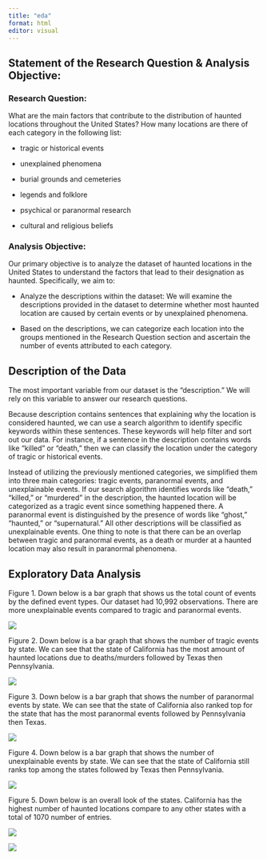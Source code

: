 ```yaml
---
title: "eda"
format: html
editor: visual
---
```


## Statement of the Research Question & Analysis Objective:

### Research Question:

What are the main factors that contribute to the distribution of haunted locations throughout the United States? How many locations are there of each category in the following list:

-   tragic or historical events

-   unexplained phenomena

-   burial grounds and cemeteries

-   legends and folklore

-   psychical or paranormal research

-   cultural and religious beliefs

### Analysis Objective:

Our primary objective is to analyze the dataset of haunted locations in the United States to understand the factors that lead to their designation as haunted. Specifically, we aim to:

-   Analyze the descriptions within the dataset: We will examine the descriptions provided in the dataset to determine whether most haunted location are caused by certain events or by unexplained phenomena.

-   Based on the descriptions, we can categorize each location into the groups mentioned in the Research Question section and ascertain the number of events attributed to each category.

## Description of the Data

The most important variable from our dataset is the "description." We will rely on this variable to answer our research questions.

Because description contains sentences that explaining why the location is considered haunted, we can use a search algorithm to identify specific keywords within these sentences. These keywords will help filter and sort out our data. For instance, if a sentence in the description contains words like "killed" or "death," then we can classify the location under the category of tragic or historical events.

Instead of utilizing the previously mentioned categories, we simplified them into three main categories: tragic events, paranormal events, and unexplainable events. If our search algorithm identifies words like "death," "killed," or "murdered" in the description, the haunted location will be categorized as a tragic event since something happened there. A paranormal event is distinguished by the presence of words like "ghost," "haunted," or "supernatural." All other descriptions will be classified as unexplainable events. One thing to note is that there can be an overlap between tragic and paranormal events, as a death or murder at a haunted location may also result in paranormal phenomena.

## Exploratory Data Analysis

Figure 1. Down below is a bar graph that shows us the total count of events by the defined event types. Our dataset had 10,992 observations. There are more unexplainable events compared to tragic and paranormal events.

![](TotalCountofEvents.png)

Figure 2. Down below is a bar graph that shows the number of tragic events by state. We can see that the state of California has the most amount of haunted locations due to deaths/murders followed by Texas then Pennsylvania.

![](NumberOfTragicEventsByState.png)

Figure 3. Down below is a bar graph that shows the number of paranormal events by state. We can see that the state of California also ranked top for the state that has the most paranormal events followed by Pennsylvania then Texas.

![](NumberOfParanormalEventsByState.png)

Figure 4. Down below is a bar graph that shows the number of unexplainable events by state. We can see that the state of California still ranks top among the states followed by Texas then Pennsylvania.

![](NumberOfUnexplainableEventsByState.png)

Figure 5. Down below is an overall look of the states. California has the highest number of haunted locations compare to any other states with a total of 1070 number of entries.

![](hauntedLocationsByState.png)

![](comparisonOfEventsByState.png)
